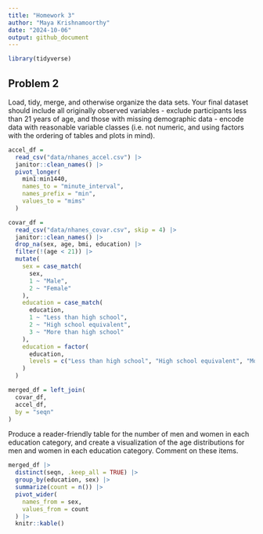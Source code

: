 ```yaml
---
title: "Homework 3"
author: "Maya Krishnamoorthy"
date: "2024-10-06"
output: github_document
---
```


```r
library(tidyverse)
```


## Problem 2

Load, tidy, merge, and otherwise organize the data sets. 
Your final dataset should include all originally observed variables
- exclude participants less than 21 years of age, and those with missing demographic data
- encode data with reasonable variable classes (i.e. not numeric, and using factors with the ordering of tables and plots in mind).

```r
accel_df = 
  read_csv("data/nhanes_accel.csv") |> 
  janitor::clean_names() |> 
  pivot_longer(
    min1:min1440,
    names_to = "minute_interval",
    names_prefix = "min",
    values_to = "mims"
  )

covar_df = 
  read_csv("data/nhanes_covar.csv", skip = 4) |> 
  janitor::clean_names() |> 
  drop_na(sex, age, bmi, education) |> 
  filter(!(age < 21)) |> 
  mutate(
    sex = case_match(
      sex,
      1 ~ "Male",
      2 ~ "Female"
    ),
    education = case_match(
      education, 
      1 ~ "Less than high school",
      2 ~ "High school equivalent",
      3 ~ "More than high school"
    ),
    education = factor(
      education,
      levels = c("Less than high school", "High school equivalent", "More than high school")
    )
  )

merged_df = left_join(
  covar_df, 
  accel_df, 
  by = "seqn"
)
```


Produce a reader-friendly table for the number of men and women in each education category, and create a visualization of the age distributions for men and women in each education category. Comment on these items.

```r
merged_df |> 
  distinct(seqn, .keep_all = TRUE) |> 
  group_by(education, sex) |> 
  summarize(count = n()) |> 
  pivot_wider(
    names_from = sex,
    values_from = count
  ) |> 
  knitr::kable()

```



